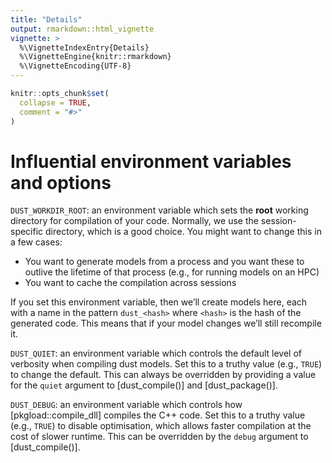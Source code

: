 ```yaml
---
title: "Details"
output: rmarkdown::html_vignette
vignette: >
  %\VignetteIndexEntry{Details}
  %\VignetteEngine{knitr::rmarkdown}
  %\VignetteEncoding{UTF-8}
---
```


```r
knitr::opts_chunk$set(
  collapse = TRUE,
  comment = "#>"
)
```

# Influential environment variables and options

`DUST_WORKDIR_ROOT`: an environment variable which sets the **root** working directory for compilation of your code.  Normally, we use the session-specific directory, which is a good choice.  You might want to change this in a few cases:

* You want to generate models from a process and you want these to outlive the lifetime of that process (e.g., for running models on an HPC)
* You want to cache the compilation across sessions

If you set this environment variable, then we'll create models here, each with a name in the pattern `dust_<hash>` where `<hash>` is the hash of the generated code.  This means that if your model changes we'll still recompile it.

`DUST_QUIET`: an environment variable which controls the default level of verbosity when compiling dust models.  Set this to a truthy value (e.g., `TRUE`) to change the default.  This can always be overridden by providing a value for the `quiet` argument to [dust_compile()] and [dust_package()].

`DUST_DEBUG`: an environment variable which controls how [pkgload::compile_dll] compiles the C++ code.  Set this to a truthy value (e.g., `TRUE`) to disable optimisation, which allows faster compilation at the cost of slower runtime.  This can be overridden by the `debug` argument to [dust_compile()].
